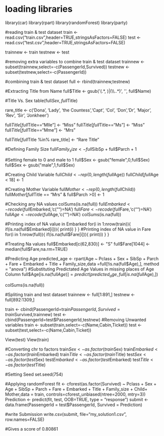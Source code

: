 # loading libraries
library(car)
library(rpart)
library(randomForest)
library(party)
 
#reading train & test dataset
train <- read.csv("train.csv",header=TRUE,stringsAsFactors=FALSE)
test <- read.csv("test.csv",header=TRUE,stringsAsFactors=FALSE)

trainnew <- train
testnew <- test

#removing extra variables to combine train & test dataset
trainnew <- subset(trainnew,select=-c(PassengerId,Survived))
testnew <- subset(testnew,select=-c(PassengerId))

#combining train & test dataset
full <- rbind(trainnew,testnew)

#Extracting Title from Name
full$Title <- gsub('(.*, )|(\\..*)', '', full$Name)

#Title Vs. Sex
table(full$Sex,full$Title)

rare_title <- c('Dona', 'Lady', 'the Countess','Capt', 'Col', 'Don','Dr', 'Major', 'Rev', 'Sir', 'Jonkheer')


full$Title[full$Title=="Mlle"] <- "Miss"
full$Title[full$Title=="Ms"] <- "Miss"
full$Title[full$Title=="Mme"] <- "Mrs"

full$Title[full$Title %in% rare_title] <- "Rare Title"

#Defining Family Size
full$Family_size <- full$SibSp + full$Parch + 1

#Setting female to 0 and male to 1
full$Sex <- gsub("female",0,full$Sex)
full$Sex <- gsub("male",1,full$Sex)

#Creating Child Variable
full$Child <- rep(0,length(full$Age))
full$Child[full$Age < 18] <- 1

#Creating Mother Variable
full$Mother <- rep(0,length(full$Child))
full$Mother[full$Title == "Mrs" & full$Parch >0] <- 1

#Checking any NA values
colSums(is.na(full))
full$Embarked <- recode(full$Embarked,'c("")=NA')
full$Fare <- recode(full$Fare,'c("")=NA')
full$Age <- recode(full$Age,'c("")=NA')
colSums(is.na(full))

#Printing index of NA value in Embarked
for(i in 1:nrow(train)){
  if(is.na(full$Embarked[i])){
    print(i)
  }
}
#Printing index of NA value in Fare
for(i in 1:nrow(full)){
  if(is.na(full$Fare[i])){
    print(i)
  }
}

#Treating Na values
full$Embarked[c(62,830)] <- "S"
full$Fare[1044] <- median(full$Fare,na.rm=TRUE)

#Predicting Age
predicted_age <- rpart(Age ~ Pclass + Sex + SibSp + Parch + Fare + Embarked + Title + Family_size,data =full[!is.na(full$Age),], method = "anova")
#Substituting Predictated Age Values in missing places of Age Column
full$Age[is.na(full$Age)] = predict(predicted_age,full[is.na(full$Age),])

colSums(is.na(full))

#Spliting train and test dataset
trainnew <- full[1:891,]
testnew <- full[892:1309,]

train <- cbind(PassengerId=train$PassengerId,Survived=train$Survived,trainnew)
test <- cbind(PassengerId=test$PassengerId,testnew)
#Removing Unwanted variables
train <- subset(train,select=-c(Name,Cabin,Ticket))
test <- subset(test,select=-c(Name,Cabin,Ticket))

View(test)
View(train)

#Converting chr to factors
train$Sex <- as.factor(train$Sex)
train$Embarked <- as.factor(train$Embarked)
train$Title <- as.factor(train$Title)
test$Sex <- as.factor(test$Sex)
test$Embarked <- as.factor(test$Embarked)
test$Title <- as.factor(test$Title)

#Setting Seed
set.seed(754)

#Applying randomForest
fit <- cforest(as.factor(Survived) ~ Pclass + Sex + Age + SibSp + Parch + Fare + Embarked + Title + Family_size + Child+ Mother,data = train, controls=cforest_unbiased(ntree=2000, mtry=3)) 
Prediction <- predict(fit, test, OOB=TRUE, type = "response") 
submit <- data.frame(PassengerId = test$PassengerId, Survived = Prediction)

#write Submission
write.csv(submit, file="my_solution1.csv", row.names=FALSE)

#Gives a score of 0.80861